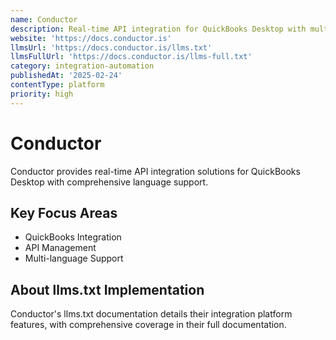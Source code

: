 ```yaml
---
name: Conductor
description: Real-time API integration for QuickBooks Desktop with multi-language support
website: 'https://docs.conductor.is'
llmsUrl: 'https://docs.conductor.is/llms.txt'
llmsFullUrl: 'https://docs.conductor.is/llms-full.txt'
category: integration-automation
publishedAt: '2025-02-24'
contentType: platform
priority: high
---
```


# Conductor

Conductor provides real-time API integration solutions for QuickBooks Desktop with comprehensive language support.

## Key Focus Areas

- QuickBooks Integration
- API Management
- Multi-language Support

## About llms.txt Implementation

Conductor's llms.txt documentation details their integration platform features, with comprehensive coverage in their full documentation.
